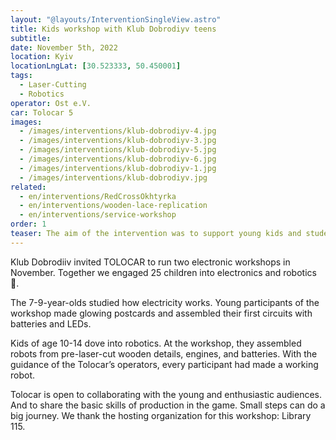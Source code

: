 ```yaml
---
layout: "@layouts/InterventionSingleView.astro"
title: Kids workshop with Klub Dobrodiyv teens
subtitle: 
date: November 5th, 2022
location: Kyiv
locationLngLat: [30.523333, 50.450001]
tags: 
  - Laser-Cutting
  - Robotics
operator: Ost e.V.
car: Tolocar 5
images:
  - /images/interventions/klub-dobrodiyv-4.jpg
  - /images/interventions/klub-dobrodiyv-3.jpg
  - /images/interventions/klub-dobrodiyv-5.jpg
  - /images/interventions/klub-dobrodiyv-6.jpg
  - /images/interventions/klub-dobrodiyv-1.jpg
  - /images/interventions/klub-dobrodiyv.jpg
related:
  - en/interventions/RedCrossOkhtyrka
  - en/interventions/wooden-lace-replication
  - en/interventions/service-workshop
order: 1
teaser: The aim of the intervention was to support young kids and students, teaching basic skills of production in the game.
---
```

Klub Dobrodiiv invited TOLOCAR to run two electronic workshops in November. Together we engaged 25 children into electronics and robotics 🤖.

The 7-9-year-olds studied how electricity works. Young participants of the workshop made glowing postcards and assembled their first circuits with batteries and LEDs.

Kids of age 10-14 dove into robotics. At the workshop, they assembled robots from pre-laser-cut wooden details, engines, and batteries. With the guidance of the Tolocar’s operators, every participant had made a working robot.

Tolocar is open to collaborating with the young and enthusiastic audiences. And to share the basic skills of production in the game. Small steps can do a big journey. We thank the hosting organization for this workshop: Library 115.
